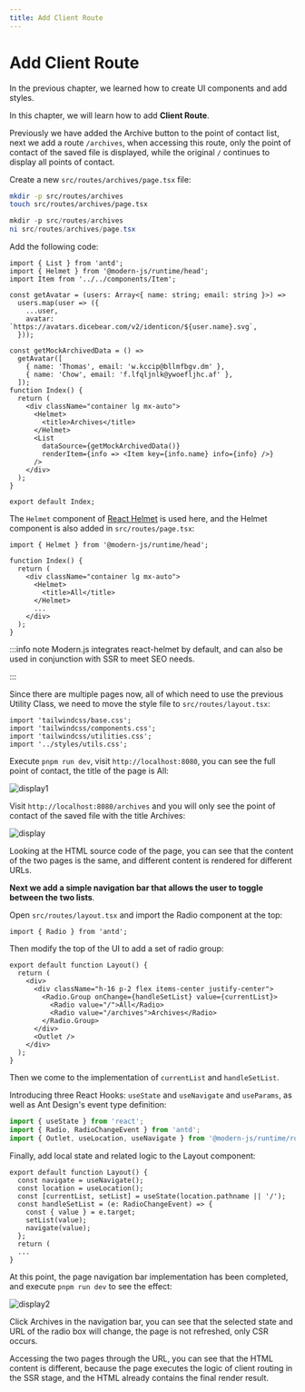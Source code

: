 ```yaml
---
title: Add Client Route
---
```

# Add Client Route


In the previous chapter, we learned how to create UI components and add styles.

In this chapter, we will learn how to add **Client Route**.

Previously we have added the Archive button to the point of contact list, next we add a route `/archives`, when accessing this route, only the point of contact of the saved file is displayed, while the original `/` continues to display all points of contact.

Create a new `src/routes/archives/page.tsx` file:

<Tabs>
<TabItem value="macOS" label="macOS" default>

```bash
mkdir -p src/routes/archives
touch src/routes/archives/page.tsx
```

</TabItem>
<TabItem value="Windows" label="Windows">

```powershell
mkdir -p src/routes/archives
ni src/routes/archives/page.tsx
```

</TabItem>
</Tabs>

Add the following code:

```tsx title="src/archives/page.tsx"
import { List } from 'antd';
import { Helmet } from '@modern-js/runtime/head';
import Item from '../../components/Item';

const getAvatar = (users: Array<{ name: string; email: string }>) =>
  users.map(user => ({
    ...user,
    avatar: `https://avatars.dicebear.com/v2/identicon/${user.name}.svg`,
  }));

const getMockArchivedData = () =>
  getAvatar([
    { name: 'Thomas', email: 'w.kccip@bllmfbgv.dm' },
    { name: 'Chow', email: 'f.lfqljnlk@ywoefljhc.af' },
  ]);
function Index() {
  return (
    <div className="container lg mx-auto">
      <Helmet>
        <title>Archives</title>
      </Helmet>
      <List
        dataSource={getMockArchivedData()}
        renderItem={info => <Item key={info.name} info={info} />}
      />
    </div>
  );
}

export default Index;
```

The `Helmet` component of [React Helmet](https://github.com/nfl/react-helmet) is used here, and the Helmet component is also added in `src/routes/page.tsx`:

```tsx
import { Helmet } from '@modern-js/runtime/head';

function Index() {
  return (
    <div className="container lg mx-auto">
      <Helmet>
        <title>All</title>
      </Helmet>
      ...
    </div>
  );
}
```

:::info note
Modern.js integrates react-helmet by default, and can also be used in conjunction with SSR to meet SEO needs.

:::

Since there are multiple pages now, all of which need to use the previous Utility Class, we need to move the style file to `src/routes/layout.tsx`:

```tsx
import 'tailwindcss/base.css';
import 'tailwindcss/components.css';
import 'tailwindcss/utilities.css';
import '../styles/utils.css';
```

Execute `pnpm run dev`, visit `http://localhost:8080`, you can see the full point of contact, the title of the page is All:

![display1](https://lf3-static.bytednsdoc.com/obj/eden-cn/nuvjhpqnuvr/modern-website/tutorials/c04-archives.png)

Visit `http://localhost:8080/archives` and you will only see the point of contact of the saved file with the title Archives:

![display](https://lf3-static.bytednsdoc.com/obj/eden-cn/nuvjhpqnuvr/modern-website/tutorials/c04-all.png)

Looking at the HTML source code of the page, you can see that the content of the two pages is the same, and different content is rendered for different URLs.

**Next we add a simple navigation bar that allows the user to toggle between the two lists**.

Open `src/routes/layout.tsx` and import the Radio component at the top:

```tsx
import { Radio } from 'antd';
```

Then modify the top of the UI to add a set of radio group:

```tsx {4-9}
export default function Layout() {
  return (
    <div>
      <div className="h-16 p-2 flex items-center justify-center">
        <Radio.Group onChange={handleSetList} value={currentList}>
          <Radio value="/">All</Radio>
          <Radio value="/archives">Archives</Radio>
        </Radio.Group>
      </div>
      <Outlet />
    </div>
  );
}
```

Then we come to the implementation of `currentList` and `handleSetList`.

Introducing three React Hooks: `useState` and `useNavigate` and `useParams`, as well as Ant Design's event type definition:

```js
import { useState } from 'react';
import { Radio, RadioChangeEvent } from 'antd';
import { Outlet, useLocation, useNavigate } from '@modern-js/runtime/router';
```

Finally, add local state and related logic to the Layout component:

```tsx {2-9}
export default function Layout() {
  const navigate = useNavigate();
  const location = useLocation();
  const [currentList, setList] = useState(location.pathname || '/');
  const handleSetList = (e: RadioChangeEvent) => {
    const { value } = e.target;
    setList(value);
    navigate(value);
  };
  return (
  ...
}
```

At this point, the page navigation bar implementation has been completed, and execute `pnpm run dev` to see the effect:

![display2](https://lf3-static.bytednsdoc.com/obj/eden-cn/nuvjhpqnuvr/modern-website/tutorials/c04-switch.png)

Click Archives in the navigation bar, you can see that the selected state and URL of the radio box will change, the page is not refreshed, only CSR occurs.

Accessing the two pages through the URL, you can see that the HTML content is different, because the page executes the logic of client routing in the SSR stage, and the HTML already contains the final render result.
